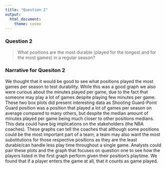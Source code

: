 ```yaml
---
title: "Question 2"
output:
  html_document:
    theme: cosmo
---
```


### Question 2
> What positions are the most durable (played for the longest and for the most games) in a regular season?

### Narrative for Quesiton 2
We thought that it would be good to see what positions played the most games per season to test durability. While this was a good graph we also were curious about the minutes played per game, due to the fact that someone may play a lot of games despite playing few minutes per game. These two box plots did present interesting data as Shooting Guard-Point Guard position was a position that played a lot of games per season on average compared to many others, but despite the median amount of minutes played per game being much closer to other positions medians. This data could have big implications on the stakeholders (the NBA coaches). These graphs can tell the coaches that although some positions could be the most important part of a team, a team may also want the most substitutions for those respective positions as they are the least durable/can handle less play time throughout a single game. Analysts could pair these plots and the graph that focuses on question one to see how the players listed in the first graph perform given their position's playtime. We found that if a player enters the game at all, that it counts as game played. 

<br>
<br>